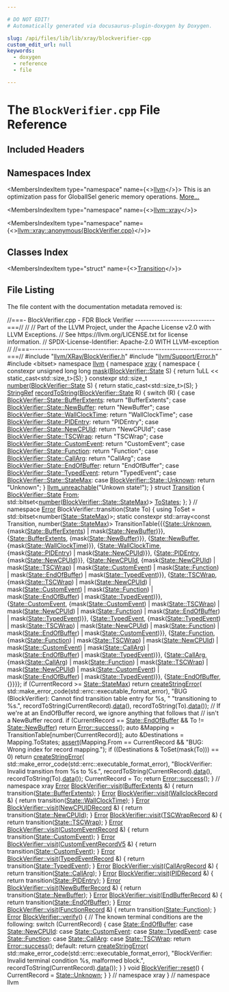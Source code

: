 ```yaml
---

# DO NOT EDIT!
# Automatically generated via docusaurus-plugin-doxygen by Doxygen.

slug: /api/files/lib/lib/xray/blockverifier-cpp
custom_edit_url: null
keywords:
  - doxygen
  - reference
  - file

---
```





# The `BlockVerifier.cpp` File Reference

<DoxygenPage pluginConfig={pluginConfig}>



## Included Headers

<IncludesList>
<IncludesListItem
  filePath="llvm/XRay/BlockVerifier.h"
  permalink="/docs/api/files/include/include/llvm/include/llvm/xray/blockverifier-h"
  isLocal="true" />
<IncludesListItem
  filePath="llvm/Support/Error.h"
  permalink="/docs/api/files/include/include/llvm/include/llvm/support/error-h"
  isLocal="true" />
<IncludesListItem
  filePath="bitset"
  permalink=""
  isLocal="false" />
</IncludesList>

## Namespaces Index

<MembersIndex>

<MembersIndexItem
  type="namespace"
  name={<><a href="/docs/api/namespaces/llvm">llvm</a></>}>
This is an optimization pass for GlobalISel generic memory operations. <a href="/docs/api/namespaces/llvm/#details">More...</a>
</MembersIndexItem>

<MembersIndexItem
  type="namespace"
  name={<><a href="/docs/api/namespaces/llvm/xray">llvm::xray</a></>}>
</MembersIndexItem>

<MembersIndexItem
  type="namespace"
  name={<><a href="/docs/api/namespaces/llvm/xray/anonymous-blockverifier-cpp-">llvm::xray::anonymous&#123;BlockVerifier.cpp&#125;</a></>}>
</MembersIndexItem>

</MembersIndex>

## Classes Index

<MembersIndex>

<MembersIndexItem
  type="struct"
  name={<><a href="/docs/api/structs/llvm/xray/anonymous-namespace-blockverifier-cpp-/transition">Transition</a></>}>
</MembersIndexItem>

</MembersIndex>


## File Listing

The file content with the documentation metadata removed is:

<ProgramListing>

<Link id="l00001" /><CodeLine lineNumber="1"><span class="doxyHighlightComment">//===- BlockVerifier.cpp - FDR Block Verifier -----------------------------===//</span></CodeLine>
<Link id="l00002" /><CodeLine lineNumber="2"><span class="doxyHighlightComment">//</span></CodeLine>
<Link id="l00003" /><CodeLine lineNumber="3"><span class="doxyHighlightComment">// Part of the LLVM Project, under the Apache License v2.0 with LLVM Exceptions.</span></CodeLine>
<Link id="l00004" /><CodeLine lineNumber="4"><span class="doxyHighlightComment">// See https://llvm.org/LICENSE.txt for license information.</span></CodeLine>
<Link id="l00005" /><CodeLine lineNumber="5"><span class="doxyHighlightComment">// SPDX-License-Identifier: Apache-2.0 WITH LLVM-exception</span></CodeLine>
<Link id="l00006" /><CodeLine lineNumber="6"><span class="doxyHighlightComment">//</span></CodeLine>
<Link id="l00007" /><CodeLine lineNumber="7"><span class="doxyHighlightComment">//===----------------------------------------------------------------------===//</span></CodeLine>
<Link id="l00008" /><CodeLine lineNumber="8"><span class="doxyHighlightPreprocessor">#include &quot;<a href="/docs/api/files/include/include/llvm/include/llvm/xray/blockverifier-h">llvm/XRay/BlockVerifier.h</a>&quot;</span></CodeLine>
<Link id="l00009" /><CodeLine lineNumber="9"><span class="doxyHighlightPreprocessor">#include &quot;<a href="/docs/api/files/include/include/llvm/include/llvm/support/error-h">llvm/Support/Error.h</a>&quot;</span></CodeLine>
<Link id="l00010" /><CodeLine lineNumber="10"></CodeLine>
<Link id="l00011" /><CodeLine lineNumber="11"><span class="doxyHighlightPreprocessor">#include &lt;bitset&gt;</span></CodeLine>
<Link id="l00012" /><CodeLine lineNumber="12"></CodeLine>
<Link id="l00013" /><CodeLine lineNumber="13"><span class="doxyHighlightKeyword">namespace </span><span class="doxyHighlight"><a href="/docs/api/namespaces/llvm">llvm</a> &#123;</span></CodeLine>
<Link id="l00014" /><CodeLine lineNumber="14"><span class="doxyHighlightKeyword">namespace </span><span class="doxyHighlight"><a href="/docs/api/namespaces/llvm/xray">xray</a> &#123;</span></CodeLine>
<Link id="l00015" /><CodeLine lineNumber="15" lineLink="/docs/api/namespaces/llvm/xray/anonymous-blockverifier-cpp-"><span class="doxyHighlightKeyword">namespace </span><span class="doxyHighlight">&#123;</span></CodeLine>
<Link id="l00016" /><CodeLine lineNumber="16"></CodeLine>
<Link id="l00017" /><CodeLine lineNumber="17" lineLink="/docs/api/namespaces/llvm/xray/anonymous-blockverifier-cpp-/#a4f553792295c397cd8537913983ea459"><span class="doxyHighlightKeyword">constexpr</span><span class="doxyHighlight"> </span><span class="doxyHighlightKeywordType">unsigned</span><span class="doxyHighlight"> </span><span class="doxyHighlightKeywordType">long</span><span class="doxyHighlight"> </span><span class="doxyHighlightKeywordType">long</span><span class="doxyHighlight"> <a href="/docs/api/namespaces/llvm/xray/anonymous-blockverifier-cpp-/#a4f553792295c397cd8537913983ea459">mask</a>(<a href="/docs/api/classes/llvm/xray/blockverifier/#a59694dabdf15b05a6ed96e3d6395921a">BlockVerifier::State</a> S) &#123;</span></CodeLine>
<Link id="l00018" /><CodeLine lineNumber="18"><span class="doxyHighlight">  </span><span class="doxyHighlightKeywordFlow">return</span><span class="doxyHighlight"> 1uLL &lt;&lt; </span><span class="doxyHighlightKeyword">static&#95;cast&lt;</span><span class="doxyHighlight">std::size&#95;t</span><span class="doxyHighlightKeyword">&gt;</span><span class="doxyHighlight">(S);</span></CodeLine>
<Link id="l00019" /><CodeLine lineNumber="19"><span class="doxyHighlight">&#125;</span></CodeLine>
<Link id="l00020" /><CodeLine lineNumber="20"></CodeLine>
<Link id="l00021" /><CodeLine lineNumber="21" lineLink="/docs/api/namespaces/llvm/xray/anonymous-blockverifier-cpp-/#a08f237df2d000ae6ee9be82263c9292d"><span class="doxyHighlightKeyword">constexpr</span><span class="doxyHighlight"> std::size&#95;t <a href="/docs/api/namespaces/llvm/xray/anonymous-blockverifier-cpp-/#a08f237df2d000ae6ee9be82263c9292d">number</a>(<a href="/docs/api/classes/llvm/xray/blockverifier/#a59694dabdf15b05a6ed96e3d6395921a">BlockVerifier::State</a> S) &#123;</span></CodeLine>
<Link id="l00022" /><CodeLine lineNumber="22"><span class="doxyHighlight">  </span><span class="doxyHighlightKeywordFlow">return</span><span class="doxyHighlight"> </span><span class="doxyHighlightKeyword">static&#95;cast&lt;</span><span class="doxyHighlight">std::size&#95;t</span><span class="doxyHighlightKeyword">&gt;</span><span class="doxyHighlight">(S);</span></CodeLine>
<Link id="l00023" /><CodeLine lineNumber="23"><span class="doxyHighlight">&#125;</span></CodeLine>
<Link id="l00024" /><CodeLine lineNumber="24"></CodeLine>
<Link id="l00025" /><CodeLine lineNumber="25" lineLink="/docs/api/namespaces/llvm/xray/anonymous-blockverifier-cpp-/#a0d2a440e7c11b9833fa3a8c6f1c9149c"><span class="doxyHighlight"><a href="/docs/api/classes/llvm/stringref">StringRef</a> <a href="/docs/api/namespaces/llvm/xray/anonymous-blockverifier-cpp-/#a0d2a440e7c11b9833fa3a8c6f1c9149c">recordToString</a>(<a href="/docs/api/classes/llvm/xray/blockverifier/#a59694dabdf15b05a6ed96e3d6395921a">BlockVerifier::State</a> R) &#123;</span></CodeLine>
<Link id="l00026" /><CodeLine lineNumber="26"><span class="doxyHighlight">  </span><span class="doxyHighlightKeywordFlow">switch</span><span class="doxyHighlight"> (R) &#123;</span></CodeLine>
<Link id="l00027" /><CodeLine lineNumber="27"><span class="doxyHighlight">  </span><span class="doxyHighlightKeywordFlow">case</span><span class="doxyHighlight"> <a href="/docs/api/classes/llvm/xray/blockverifier/#a59694dabdf15b05a6ed96e3d6395921aad40f124c04e0f7053a59091324c057bb">BlockVerifier::State::BufferExtents</a>:</span></CodeLine>
<Link id="l00028" /><CodeLine lineNumber="28"><span class="doxyHighlight">    </span><span class="doxyHighlightKeywordFlow">return</span><span class="doxyHighlight"> </span><span class="doxyHighlightStringLiteral">&quot;BufferExtents&quot;</span><span class="doxyHighlight">;</span></CodeLine>
<Link id="l00029" /><CodeLine lineNumber="29"><span class="doxyHighlight">  </span><span class="doxyHighlightKeywordFlow">case</span><span class="doxyHighlight"> <a href="/docs/api/classes/llvm/xray/blockverifier/#a59694dabdf15b05a6ed96e3d6395921aa9640a8ab0717de99a9cba910898a29e1">BlockVerifier::State::NewBuffer</a>:</span></CodeLine>
<Link id="l00030" /><CodeLine lineNumber="30"><span class="doxyHighlight">    </span><span class="doxyHighlightKeywordFlow">return</span><span class="doxyHighlight"> </span><span class="doxyHighlightStringLiteral">&quot;NewBuffer&quot;</span><span class="doxyHighlight">;</span></CodeLine>
<Link id="l00031" /><CodeLine lineNumber="31"><span class="doxyHighlight">  </span><span class="doxyHighlightKeywordFlow">case</span><span class="doxyHighlight"> <a href="/docs/api/classes/llvm/xray/blockverifier/#a59694dabdf15b05a6ed96e3d6395921aa0e35c3a890a74eac23be4290fbb514b9">BlockVerifier::State::WallClockTime</a>:</span></CodeLine>
<Link id="l00032" /><CodeLine lineNumber="32"><span class="doxyHighlight">    </span><span class="doxyHighlightKeywordFlow">return</span><span class="doxyHighlight"> </span><span class="doxyHighlightStringLiteral">&quot;WallClockTime&quot;</span><span class="doxyHighlight">;</span></CodeLine>
<Link id="l00033" /><CodeLine lineNumber="33"><span class="doxyHighlight">  </span><span class="doxyHighlightKeywordFlow">case</span><span class="doxyHighlight"> <a href="/docs/api/classes/llvm/xray/blockverifier/#a59694dabdf15b05a6ed96e3d6395921aabf3fd8939cdbbe2ffa4241c50b79aa2a">BlockVerifier::State::PIDEntry</a>:</span></CodeLine>
<Link id="l00034" /><CodeLine lineNumber="34"><span class="doxyHighlight">    </span><span class="doxyHighlightKeywordFlow">return</span><span class="doxyHighlight"> </span><span class="doxyHighlightStringLiteral">&quot;PIDEntry&quot;</span><span class="doxyHighlight">;</span></CodeLine>
<Link id="l00035" /><CodeLine lineNumber="35"><span class="doxyHighlight">  </span><span class="doxyHighlightKeywordFlow">case</span><span class="doxyHighlight"> <a href="/docs/api/classes/llvm/xray/blockverifier/#a59694dabdf15b05a6ed96e3d6395921aa4d5e3885bd7d52c169962c2f3fe53802">BlockVerifier::State::NewCPUId</a>:</span></CodeLine>
<Link id="l00036" /><CodeLine lineNumber="36"><span class="doxyHighlight">    </span><span class="doxyHighlightKeywordFlow">return</span><span class="doxyHighlight"> </span><span class="doxyHighlightStringLiteral">&quot;NewCPUId&quot;</span><span class="doxyHighlight">;</span></CodeLine>
<Link id="l00037" /><CodeLine lineNumber="37"><span class="doxyHighlight">  </span><span class="doxyHighlightKeywordFlow">case</span><span class="doxyHighlight"> <a href="/docs/api/classes/llvm/xray/blockverifier/#a59694dabdf15b05a6ed96e3d6395921aa859cbd93cb41d14122da3077763072ce">BlockVerifier::State::TSCWrap</a>:</span></CodeLine>
<Link id="l00038" /><CodeLine lineNumber="38"><span class="doxyHighlight">    </span><span class="doxyHighlightKeywordFlow">return</span><span class="doxyHighlight"> </span><span class="doxyHighlightStringLiteral">&quot;TSCWrap&quot;</span><span class="doxyHighlight">;</span></CodeLine>
<Link id="l00039" /><CodeLine lineNumber="39"><span class="doxyHighlight">  </span><span class="doxyHighlightKeywordFlow">case</span><span class="doxyHighlight"> <a href="/docs/api/classes/llvm/xray/blockverifier/#a59694dabdf15b05a6ed96e3d6395921aac8b0247e97b3b6334312cddb4de4182e">BlockVerifier::State::CustomEvent</a>:</span></CodeLine>
<Link id="l00040" /><CodeLine lineNumber="40"><span class="doxyHighlight">    </span><span class="doxyHighlightKeywordFlow">return</span><span class="doxyHighlight"> </span><span class="doxyHighlightStringLiteral">&quot;CustomEvent&quot;</span><span class="doxyHighlight">;</span></CodeLine>
<Link id="l00041" /><CodeLine lineNumber="41"><span class="doxyHighlight">  </span><span class="doxyHighlightKeywordFlow">case</span><span class="doxyHighlight"> <a href="/docs/api/classes/llvm/xray/blockverifier/#a59694dabdf15b05a6ed96e3d6395921aa86408593c34af77fdd90df932f8b5261">BlockVerifier::State::Function</a>:</span></CodeLine>
<Link id="l00042" /><CodeLine lineNumber="42"><span class="doxyHighlight">    </span><span class="doxyHighlightKeywordFlow">return</span><span class="doxyHighlight"> </span><span class="doxyHighlightStringLiteral">&quot;Function&quot;</span><span class="doxyHighlight">;</span></CodeLine>
<Link id="l00043" /><CodeLine lineNumber="43"><span class="doxyHighlight">  </span><span class="doxyHighlightKeywordFlow">case</span><span class="doxyHighlight"> <a href="/docs/api/classes/llvm/xray/blockverifier/#a59694dabdf15b05a6ed96e3d6395921aa2255a845dfaa556c825c2e5696cd9e78">BlockVerifier::State::CallArg</a>:</span></CodeLine>
<Link id="l00044" /><CodeLine lineNumber="44"><span class="doxyHighlight">    </span><span class="doxyHighlightKeywordFlow">return</span><span class="doxyHighlight"> </span><span class="doxyHighlightStringLiteral">&quot;CallArg&quot;</span><span class="doxyHighlight">;</span></CodeLine>
<Link id="l00045" /><CodeLine lineNumber="45"><span class="doxyHighlight">  </span><span class="doxyHighlightKeywordFlow">case</span><span class="doxyHighlight"> <a href="/docs/api/classes/llvm/xray/blockverifier/#a59694dabdf15b05a6ed96e3d6395921aae5da385dbefcea25180d295762b0b38f">BlockVerifier::State::EndOfBuffer</a>:</span></CodeLine>
<Link id="l00046" /><CodeLine lineNumber="46"><span class="doxyHighlight">    </span><span class="doxyHighlightKeywordFlow">return</span><span class="doxyHighlight"> </span><span class="doxyHighlightStringLiteral">&quot;EndOfBuffer&quot;</span><span class="doxyHighlight">;</span></CodeLine>
<Link id="l00047" /><CodeLine lineNumber="47"><span class="doxyHighlight">  </span><span class="doxyHighlightKeywordFlow">case</span><span class="doxyHighlight"> <a href="/docs/api/classes/llvm/xray/blockverifier/#a59694dabdf15b05a6ed96e3d6395921aa583dedceb162e94531b777a3b8902743">BlockVerifier::State::TypedEvent</a>:</span></CodeLine>
<Link id="l00048" /><CodeLine lineNumber="48"><span class="doxyHighlight">    </span><span class="doxyHighlightKeywordFlow">return</span><span class="doxyHighlight"> </span><span class="doxyHighlightStringLiteral">&quot;TypedEvent&quot;</span><span class="doxyHighlight">;</span></CodeLine>
<Link id="l00049" /><CodeLine lineNumber="49"><span class="doxyHighlight">  </span><span class="doxyHighlightKeywordFlow">case</span><span class="doxyHighlight"> <a href="/docs/api/classes/llvm/xray/blockverifier/#a59694dabdf15b05a6ed96e3d6395921aa98dc330541bd24c811d0a8c4646e6cc6">BlockVerifier::State::StateMax</a>:</span></CodeLine>
<Link id="l00050" /><CodeLine lineNumber="50"><span class="doxyHighlight">  </span><span class="doxyHighlightKeywordFlow">case</span><span class="doxyHighlight"> <a href="/docs/api/classes/llvm/xray/blockverifier/#a59694dabdf15b05a6ed96e3d6395921aa88183b946cc5f0e8c96b2e66e1c74a7e">BlockVerifier::State::Unknown</a>:</span></CodeLine>
<Link id="l00051" /><CodeLine lineNumber="51"><span class="doxyHighlight">    </span><span class="doxyHighlightKeywordFlow">return</span><span class="doxyHighlight"> </span><span class="doxyHighlightStringLiteral">&quot;Unknown&quot;</span><span class="doxyHighlight">;</span></CodeLine>
<Link id="l00052" /><CodeLine lineNumber="52"><span class="doxyHighlight">  &#125;</span></CodeLine>
<Link id="l00053" /><CodeLine lineNumber="53"><span class="doxyHighlight">  <a href="/docs/api/files/include/include/llvm/include/llvm/support/errorhandling-h/#ace243f5c25697a1107cce46626b3dc94">llvm&#95;unreachable</a>(</span><span class="doxyHighlightStringLiteral">&quot;Unkown state!&quot;</span><span class="doxyHighlight">);</span></CodeLine>
<Link id="l00054" /><CodeLine lineNumber="54"><span class="doxyHighlight">&#125;</span></CodeLine>
<Link id="l00055" /><CodeLine lineNumber="55"></CodeLine>
<Link id="l00056" /><CodeLine lineNumber="56" lineLink="/docs/api/structs/llvm/xray/anonymous-namespace-blockverifier-cpp-/transition"><span class="doxyHighlightKeyword">struct </span><span class="doxyHighlight"><a href="/docs/api/structs/llvm/xray/anonymous-namespace-blockverifier-cpp-/transition">Transition</a> &#123;</span></CodeLine>
<Link id="l00057" /><CodeLine lineNumber="57" lineLink="/docs/api/structs/llvm/xray/anonymous-namespace-blockverifier-cpp-/transition/#ae2db70898790d0891b54d7985573bb7f"><span class="doxyHighlight">  <a href="/docs/api/classes/llvm/xray/blockverifier/#a59694dabdf15b05a6ed96e3d6395921a">BlockVerifier::State</a> <a href="/docs/api/structs/llvm/xray/anonymous-namespace-blockverifier-cpp-/transition/#ae2db70898790d0891b54d7985573bb7f">From</a>;</span></CodeLine>
<Link id="l00058" /><CodeLine lineNumber="58" lineLink="/docs/api/structs/llvm/xray/anonymous-namespace-blockverifier-cpp-/transition/#af1892ba84da4d41dedcbbe08677e09d1"><span class="doxyHighlight">  std::bitset&lt;<a href="/docs/api/namespaces/llvm/xray/anonymous-blockverifier-cpp-/#a08f237df2d000ae6ee9be82263c9292d">number</a>(<a href="/docs/api/classes/llvm/xray/blockverifier/#a59694dabdf15b05a6ed96e3d6395921aa98dc330541bd24c811d0a8c4646e6cc6">BlockVerifier::State::StateMax</a>)&gt; <a href="/docs/api/structs/llvm/xray/anonymous-namespace-blockverifier-cpp-/transition/#af1892ba84da4d41dedcbbe08677e09d1">ToStates</a>;</span></CodeLine>
<Link id="l00059" /><CodeLine lineNumber="59"><span class="doxyHighlight">&#125;;</span></CodeLine>
<Link id="l00060" /><CodeLine lineNumber="60"></CodeLine>
<Link id="l00061" /><CodeLine lineNumber="61"><span class="doxyHighlight">&#125; </span><span class="doxyHighlightComment">// namespace</span></CodeLine>
<Link id="l00062" /><CodeLine lineNumber="62"></CodeLine>
<Link id="l00063" /><CodeLine lineNumber="63"><span class="doxyHighlight"><a href="/docs/api/classes/llvm/error">Error</a> BlockVerifier::transition(State To) &#123;</span></CodeLine>
<Link id="l00064" /><CodeLine lineNumber="64"><span class="doxyHighlight">  </span><span class="doxyHighlightKeyword">using </span><span class="doxyHighlight">ToSet = std::bitset&lt;number(<a href="/docs/api/classes/llvm/xray/blockverifier/#a59694dabdf15b05a6ed96e3d6395921aa98dc330541bd24c811d0a8c4646e6cc6">State::StateMax</a>)&gt;;</span></CodeLine>
<Link id="l00065" /><CodeLine lineNumber="65"><span class="doxyHighlight">  </span><span class="doxyHighlightKeyword">static</span><span class="doxyHighlight"> </span><span class="doxyHighlightKeyword">constexpr</span><span class="doxyHighlight"> std::array&lt;</span><span class="doxyHighlightKeyword">const</span><span class="doxyHighlight"> Transition, number(<a href="/docs/api/classes/llvm/xray/blockverifier/#a59694dabdf15b05a6ed96e3d6395921aa98dc330541bd24c811d0a8c4646e6cc6">State::StateMax</a>)&gt;</span></CodeLine>
<Link id="l00066" /><CodeLine lineNumber="66"><span class="doxyHighlight">      TransitionTable&#123;&#123;&#123;<a href="/docs/api/classes/llvm/xray/blockverifier/#a59694dabdf15b05a6ed96e3d6395921aa88183b946cc5f0e8c96b2e66e1c74a7e">State::Unknown</a>,</span></CodeLine>
<Link id="l00067" /><CodeLine lineNumber="67"><span class="doxyHighlight">                        &#123;mask(<a href="/docs/api/classes/llvm/xray/blockverifier/#a59694dabdf15b05a6ed96e3d6395921aad40f124c04e0f7053a59091324c057bb">State::BufferExtents</a>) | mask(<a href="/docs/api/classes/llvm/xray/blockverifier/#a59694dabdf15b05a6ed96e3d6395921aa9640a8ab0717de99a9cba910898a29e1">State::NewBuffer</a>)&#125;&#125;,</span></CodeLine>
<Link id="l00068" /><CodeLine lineNumber="68"></CodeLine>
<Link id="l00069" /><CodeLine lineNumber="69"><span class="doxyHighlight">                       &#123;<a href="/docs/api/classes/llvm/xray/blockverifier/#a59694dabdf15b05a6ed96e3d6395921aad40f124c04e0f7053a59091324c057bb">State::BufferExtents</a>, &#123;mask(<a href="/docs/api/classes/llvm/xray/blockverifier/#a59694dabdf15b05a6ed96e3d6395921aa9640a8ab0717de99a9cba910898a29e1">State::NewBuffer</a>)&#125;&#125;,</span></CodeLine>
<Link id="l00070" /><CodeLine lineNumber="70"></CodeLine>
<Link id="l00071" /><CodeLine lineNumber="71"><span class="doxyHighlight">                       &#123;<a href="/docs/api/classes/llvm/xray/blockverifier/#a59694dabdf15b05a6ed96e3d6395921aa9640a8ab0717de99a9cba910898a29e1">State::NewBuffer</a>, &#123;mask(<a href="/docs/api/classes/llvm/xray/blockverifier/#a59694dabdf15b05a6ed96e3d6395921aa0e35c3a890a74eac23be4290fbb514b9">State::WallClockTime</a>)&#125;&#125;,</span></CodeLine>
<Link id="l00072" /><CodeLine lineNumber="72"></CodeLine>
<Link id="l00073" /><CodeLine lineNumber="73"><span class="doxyHighlight">                       &#123;<a href="/docs/api/classes/llvm/xray/blockverifier/#a59694dabdf15b05a6ed96e3d6395921aa0e35c3a890a74eac23be4290fbb514b9">State::WallClockTime</a>,</span></CodeLine>
<Link id="l00074" /><CodeLine lineNumber="74"><span class="doxyHighlight">                        &#123;mask(<a href="/docs/api/classes/llvm/xray/blockverifier/#a59694dabdf15b05a6ed96e3d6395921aabf3fd8939cdbbe2ffa4241c50b79aa2a">State::PIDEntry</a>) | mask(<a href="/docs/api/classes/llvm/xray/blockverifier/#a59694dabdf15b05a6ed96e3d6395921aa4d5e3885bd7d52c169962c2f3fe53802">State::NewCPUId</a>)&#125;&#125;,</span></CodeLine>
<Link id="l00075" /><CodeLine lineNumber="75"></CodeLine>
<Link id="l00076" /><CodeLine lineNumber="76"><span class="doxyHighlight">                       &#123;<a href="/docs/api/classes/llvm/xray/blockverifier/#a59694dabdf15b05a6ed96e3d6395921aabf3fd8939cdbbe2ffa4241c50b79aa2a">State::PIDEntry</a>, &#123;mask(<a href="/docs/api/classes/llvm/xray/blockverifier/#a59694dabdf15b05a6ed96e3d6395921aa4d5e3885bd7d52c169962c2f3fe53802">State::NewCPUId</a>)&#125;&#125;,</span></CodeLine>
<Link id="l00077" /><CodeLine lineNumber="77"></CodeLine>
<Link id="l00078" /><CodeLine lineNumber="78"><span class="doxyHighlight">                       &#123;<a href="/docs/api/classes/llvm/xray/blockverifier/#a59694dabdf15b05a6ed96e3d6395921aa4d5e3885bd7d52c169962c2f3fe53802">State::NewCPUId</a>,</span></CodeLine>
<Link id="l00079" /><CodeLine lineNumber="79"><span class="doxyHighlight">                        &#123;mask(<a href="/docs/api/classes/llvm/xray/blockverifier/#a59694dabdf15b05a6ed96e3d6395921aa4d5e3885bd7d52c169962c2f3fe53802">State::NewCPUId</a>) | mask(<a href="/docs/api/classes/llvm/xray/blockverifier/#a59694dabdf15b05a6ed96e3d6395921aa859cbd93cb41d14122da3077763072ce">State::TSCWrap</a>) |</span></CodeLine>
<Link id="l00080" /><CodeLine lineNumber="80"><span class="doxyHighlight">                         mask(<a href="/docs/api/classes/llvm/xray/blockverifier/#a59694dabdf15b05a6ed96e3d6395921aac8b0247e97b3b6334312cddb4de4182e">State::CustomEvent</a>) | mask(<a href="/docs/api/classes/llvm/xray/blockverifier/#a59694dabdf15b05a6ed96e3d6395921aa86408593c34af77fdd90df932f8b5261">State::Function</a>) |</span></CodeLine>
<Link id="l00081" /><CodeLine lineNumber="81"><span class="doxyHighlight">                         mask(<a href="/docs/api/classes/llvm/xray/blockverifier/#a59694dabdf15b05a6ed96e3d6395921aae5da385dbefcea25180d295762b0b38f">State::EndOfBuffer</a>) | mask(<a href="/docs/api/classes/llvm/xray/blockverifier/#a59694dabdf15b05a6ed96e3d6395921aa583dedceb162e94531b777a3b8902743">State::TypedEvent</a>)&#125;&#125;,</span></CodeLine>
<Link id="l00082" /><CodeLine lineNumber="82"></CodeLine>
<Link id="l00083" /><CodeLine lineNumber="83"><span class="doxyHighlight">                       &#123;<a href="/docs/api/classes/llvm/xray/blockverifier/#a59694dabdf15b05a6ed96e3d6395921aa859cbd93cb41d14122da3077763072ce">State::TSCWrap</a>,</span></CodeLine>
<Link id="l00084" /><CodeLine lineNumber="84"><span class="doxyHighlight">                        &#123;mask(<a href="/docs/api/classes/llvm/xray/blockverifier/#a59694dabdf15b05a6ed96e3d6395921aa859cbd93cb41d14122da3077763072ce">State::TSCWrap</a>) | mask(<a href="/docs/api/classes/llvm/xray/blockverifier/#a59694dabdf15b05a6ed96e3d6395921aa4d5e3885bd7d52c169962c2f3fe53802">State::NewCPUId</a>) |</span></CodeLine>
<Link id="l00085" /><CodeLine lineNumber="85"><span class="doxyHighlight">                         mask(<a href="/docs/api/classes/llvm/xray/blockverifier/#a59694dabdf15b05a6ed96e3d6395921aac8b0247e97b3b6334312cddb4de4182e">State::CustomEvent</a>) | mask(<a href="/docs/api/classes/llvm/xray/blockverifier/#a59694dabdf15b05a6ed96e3d6395921aa86408593c34af77fdd90df932f8b5261">State::Function</a>) |</span></CodeLine>
<Link id="l00086" /><CodeLine lineNumber="86"><span class="doxyHighlight">                         mask(<a href="/docs/api/classes/llvm/xray/blockverifier/#a59694dabdf15b05a6ed96e3d6395921aae5da385dbefcea25180d295762b0b38f">State::EndOfBuffer</a>) | mask(<a href="/docs/api/classes/llvm/xray/blockverifier/#a59694dabdf15b05a6ed96e3d6395921aa583dedceb162e94531b777a3b8902743">State::TypedEvent</a>)&#125;&#125;,</span></CodeLine>
<Link id="l00087" /><CodeLine lineNumber="87"></CodeLine>
<Link id="l00088" /><CodeLine lineNumber="88"><span class="doxyHighlight">                       &#123;<a href="/docs/api/classes/llvm/xray/blockverifier/#a59694dabdf15b05a6ed96e3d6395921aac8b0247e97b3b6334312cddb4de4182e">State::CustomEvent</a>,</span></CodeLine>
<Link id="l00089" /><CodeLine lineNumber="89"><span class="doxyHighlight">                        &#123;mask(<a href="/docs/api/classes/llvm/xray/blockverifier/#a59694dabdf15b05a6ed96e3d6395921aac8b0247e97b3b6334312cddb4de4182e">State::CustomEvent</a>) | mask(<a href="/docs/api/classes/llvm/xray/blockverifier/#a59694dabdf15b05a6ed96e3d6395921aa859cbd93cb41d14122da3077763072ce">State::TSCWrap</a>) |</span></CodeLine>
<Link id="l00090" /><CodeLine lineNumber="90"><span class="doxyHighlight">                         mask(<a href="/docs/api/classes/llvm/xray/blockverifier/#a59694dabdf15b05a6ed96e3d6395921aa4d5e3885bd7d52c169962c2f3fe53802">State::NewCPUId</a>) | mask(<a href="/docs/api/classes/llvm/xray/blockverifier/#a59694dabdf15b05a6ed96e3d6395921aa86408593c34af77fdd90df932f8b5261">State::Function</a>) |</span></CodeLine>
<Link id="l00091" /><CodeLine lineNumber="91"><span class="doxyHighlight">                         mask(<a href="/docs/api/classes/llvm/xray/blockverifier/#a59694dabdf15b05a6ed96e3d6395921aae5da385dbefcea25180d295762b0b38f">State::EndOfBuffer</a>) | mask(<a href="/docs/api/classes/llvm/xray/blockverifier/#a59694dabdf15b05a6ed96e3d6395921aa583dedceb162e94531b777a3b8902743">State::TypedEvent</a>)&#125;&#125;,</span></CodeLine>
<Link id="l00092" /><CodeLine lineNumber="92"></CodeLine>
<Link id="l00093" /><CodeLine lineNumber="93"><span class="doxyHighlight">                       &#123;<a href="/docs/api/classes/llvm/xray/blockverifier/#a59694dabdf15b05a6ed96e3d6395921aa583dedceb162e94531b777a3b8902743">State::TypedEvent</a>,</span></CodeLine>
<Link id="l00094" /><CodeLine lineNumber="94"><span class="doxyHighlight">                        &#123;mask(<a href="/docs/api/classes/llvm/xray/blockverifier/#a59694dabdf15b05a6ed96e3d6395921aa583dedceb162e94531b777a3b8902743">State::TypedEvent</a>) | mask(<a href="/docs/api/classes/llvm/xray/blockverifier/#a59694dabdf15b05a6ed96e3d6395921aa859cbd93cb41d14122da3077763072ce">State::TSCWrap</a>) |</span></CodeLine>
<Link id="l00095" /><CodeLine lineNumber="95"><span class="doxyHighlight">                         mask(<a href="/docs/api/classes/llvm/xray/blockverifier/#a59694dabdf15b05a6ed96e3d6395921aa4d5e3885bd7d52c169962c2f3fe53802">State::NewCPUId</a>) | mask(<a href="/docs/api/classes/llvm/xray/blockverifier/#a59694dabdf15b05a6ed96e3d6395921aa86408593c34af77fdd90df932f8b5261">State::Function</a>) |</span></CodeLine>
<Link id="l00096" /><CodeLine lineNumber="96"><span class="doxyHighlight">                         mask(<a href="/docs/api/classes/llvm/xray/blockverifier/#a59694dabdf15b05a6ed96e3d6395921aae5da385dbefcea25180d295762b0b38f">State::EndOfBuffer</a>) | mask(<a href="/docs/api/classes/llvm/xray/blockverifier/#a59694dabdf15b05a6ed96e3d6395921aac8b0247e97b3b6334312cddb4de4182e">State::CustomEvent</a>)&#125;&#125;,</span></CodeLine>
<Link id="l00097" /><CodeLine lineNumber="97"></CodeLine>
<Link id="l00098" /><CodeLine lineNumber="98"><span class="doxyHighlight">                       &#123;<a href="/docs/api/classes/llvm/xray/blockverifier/#a59694dabdf15b05a6ed96e3d6395921aa86408593c34af77fdd90df932f8b5261">State::Function</a>,</span></CodeLine>
<Link id="l00099" /><CodeLine lineNumber="99"><span class="doxyHighlight">                        &#123;mask(<a href="/docs/api/classes/llvm/xray/blockverifier/#a59694dabdf15b05a6ed96e3d6395921aa86408593c34af77fdd90df932f8b5261">State::Function</a>) | mask(<a href="/docs/api/classes/llvm/xray/blockverifier/#a59694dabdf15b05a6ed96e3d6395921aa859cbd93cb41d14122da3077763072ce">State::TSCWrap</a>) |</span></CodeLine>
<Link id="l00100" /><CodeLine lineNumber="100"><span class="doxyHighlight">                         mask(<a href="/docs/api/classes/llvm/xray/blockverifier/#a59694dabdf15b05a6ed96e3d6395921aa4d5e3885bd7d52c169962c2f3fe53802">State::NewCPUId</a>) | mask(<a href="/docs/api/classes/llvm/xray/blockverifier/#a59694dabdf15b05a6ed96e3d6395921aac8b0247e97b3b6334312cddb4de4182e">State::CustomEvent</a>) |</span></CodeLine>
<Link id="l00101" /><CodeLine lineNumber="101"><span class="doxyHighlight">                         mask(<a href="/docs/api/classes/llvm/xray/blockverifier/#a59694dabdf15b05a6ed96e3d6395921aa2255a845dfaa556c825c2e5696cd9e78">State::CallArg</a>) | mask(<a href="/docs/api/classes/llvm/xray/blockverifier/#a59694dabdf15b05a6ed96e3d6395921aae5da385dbefcea25180d295762b0b38f">State::EndOfBuffer</a>) |</span></CodeLine>
<Link id="l00102" /><CodeLine lineNumber="102"><span class="doxyHighlight">                         mask(<a href="/docs/api/classes/llvm/xray/blockverifier/#a59694dabdf15b05a6ed96e3d6395921aa583dedceb162e94531b777a3b8902743">State::TypedEvent</a>)&#125;&#125;,</span></CodeLine>
<Link id="l00103" /><CodeLine lineNumber="103"></CodeLine>
<Link id="l00104" /><CodeLine lineNumber="104"><span class="doxyHighlight">                       &#123;<a href="/docs/api/classes/llvm/xray/blockverifier/#a59694dabdf15b05a6ed96e3d6395921aa2255a845dfaa556c825c2e5696cd9e78">State::CallArg</a>,</span></CodeLine>
<Link id="l00105" /><CodeLine lineNumber="105"><span class="doxyHighlight">                        &#123;mask(<a href="/docs/api/classes/llvm/xray/blockverifier/#a59694dabdf15b05a6ed96e3d6395921aa2255a845dfaa556c825c2e5696cd9e78">State::CallArg</a>) | mask(<a href="/docs/api/classes/llvm/xray/blockverifier/#a59694dabdf15b05a6ed96e3d6395921aa86408593c34af77fdd90df932f8b5261">State::Function</a>) |</span></CodeLine>
<Link id="l00106" /><CodeLine lineNumber="106"><span class="doxyHighlight">                         mask(<a href="/docs/api/classes/llvm/xray/blockverifier/#a59694dabdf15b05a6ed96e3d6395921aa859cbd93cb41d14122da3077763072ce">State::TSCWrap</a>) | mask(<a href="/docs/api/classes/llvm/xray/blockverifier/#a59694dabdf15b05a6ed96e3d6395921aa4d5e3885bd7d52c169962c2f3fe53802">State::NewCPUId</a>) |</span></CodeLine>
<Link id="l00107" /><CodeLine lineNumber="107"><span class="doxyHighlight">                         mask(<a href="/docs/api/classes/llvm/xray/blockverifier/#a59694dabdf15b05a6ed96e3d6395921aac8b0247e97b3b6334312cddb4de4182e">State::CustomEvent</a>) | mask(<a href="/docs/api/classes/llvm/xray/blockverifier/#a59694dabdf15b05a6ed96e3d6395921aae5da385dbefcea25180d295762b0b38f">State::EndOfBuffer</a>) |</span></CodeLine>
<Link id="l00108" /><CodeLine lineNumber="108"><span class="doxyHighlight">                         mask(<a href="/docs/api/classes/llvm/xray/blockverifier/#a59694dabdf15b05a6ed96e3d6395921aa583dedceb162e94531b777a3b8902743">State::TypedEvent</a>)&#125;&#125;,</span></CodeLine>
<Link id="l00109" /><CodeLine lineNumber="109"></CodeLine>
<Link id="l00110" /><CodeLine lineNumber="110"><span class="doxyHighlight">                       &#123;<a href="/docs/api/classes/llvm/xray/blockverifier/#a59694dabdf15b05a6ed96e3d6395921aae5da385dbefcea25180d295762b0b38f">State::EndOfBuffer</a>, &#123;&#125;&#125;&#125;&#125;;</span></CodeLine>
<Link id="l00111" /><CodeLine lineNumber="111"></CodeLine>
<Link id="l00112" /><CodeLine lineNumber="112"><span class="doxyHighlight">  </span><span class="doxyHighlightKeywordFlow">if</span><span class="doxyHighlight"> (CurrentRecord &gt;= <a href="/docs/api/classes/llvm/xray/blockverifier/#a59694dabdf15b05a6ed96e3d6395921aa98dc330541bd24c811d0a8c4646e6cc6">State::StateMax</a>)</span></CodeLine>
<Link id="l00113" /><CodeLine lineNumber="113"><span class="doxyHighlight">    </span><span class="doxyHighlightKeywordFlow">return</span><span class="doxyHighlight"> <a href="/docs/api/namespaces/llvm/#a4d2fd926089a58d482fb67a362e11bad">createStringError</a>(</span></CodeLine>
<Link id="l00114" /><CodeLine lineNumber="114"><span class="doxyHighlight">        std::make&#95;error&#95;code(std::errc::executable&#95;format&#95;error),</span></CodeLine>
<Link id="l00115" /><CodeLine lineNumber="115"><span class="doxyHighlight">        </span><span class="doxyHighlightStringLiteral">&quot;BUG (BlockVerifier): Cannot find transition table entry for %s, &quot;</span></CodeLine>
<Link id="l00116" /><CodeLine lineNumber="116"><span class="doxyHighlight">        </span><span class="doxyHighlightStringLiteral">&quot;transitioning to %s.&quot;</span><span class="doxyHighlight">,</span></CodeLine>
<Link id="l00117" /><CodeLine lineNumber="117"><span class="doxyHighlight">        recordToString(CurrentRecord).<a href="/docs/api/files/lib/lib/codegen/staticdatasplitter-cpp/#ad2fefd8832b4b1ea3dbb1f621063bbff">data</a>(), recordToString(To).<a href="/docs/api/files/lib/lib/codegen/staticdatasplitter-cpp/#ad2fefd8832b4b1ea3dbb1f621063bbff">data</a>());</span></CodeLine>
<Link id="l00118" /><CodeLine lineNumber="118"></CodeLine>
<Link id="l00119" /><CodeLine lineNumber="119"><span class="doxyHighlight">  </span><span class="doxyHighlightComment">// If we&#39;re at an EndOfBuffer record, we ignore anything that follows that</span></CodeLine>
<Link id="l00120" /><CodeLine lineNumber="120"><span class="doxyHighlight">  </span><span class="doxyHighlightComment">// isn&#39;t a NewBuffer record.</span></CodeLine>
<Link id="l00121" /><CodeLine lineNumber="121"><span class="doxyHighlight">  </span><span class="doxyHighlightKeywordFlow">if</span><span class="doxyHighlight"> (CurrentRecord == <a href="/docs/api/classes/llvm/xray/blockverifier/#a59694dabdf15b05a6ed96e3d6395921aae5da385dbefcea25180d295762b0b38f">State::EndOfBuffer</a> &amp;&amp; To != <a href="/docs/api/classes/llvm/xray/blockverifier/#a59694dabdf15b05a6ed96e3d6395921aa9640a8ab0717de99a9cba910898a29e1">State::NewBuffer</a>)</span></CodeLine>
<Link id="l00122" /><CodeLine lineNumber="122"><span class="doxyHighlight">    </span><span class="doxyHighlightKeywordFlow">return</span><span class="doxyHighlight"> <a href="/docs/api/classes/llvm/error/#a4dfd0813c3d0e0a30439b5a3e9196b59">Error::success</a>();</span></CodeLine>
<Link id="l00123" /><CodeLine lineNumber="123"></CodeLine>
<Link id="l00124" /><CodeLine lineNumber="124"><span class="doxyHighlight">  </span><span class="doxyHighlightKeyword">auto</span><span class="doxyHighlight"> &amp;Mapping = TransitionTable&#91;number(CurrentRecord)&#93;;</span></CodeLine>
<Link id="l00125" /><CodeLine lineNumber="125"><span class="doxyHighlight">  </span><span class="doxyHighlightKeyword">auto</span><span class="doxyHighlight"> &amp;Destinations = Mapping.ToStates;</span></CodeLine>
<Link id="l00126" /><CodeLine lineNumber="126"><span class="doxyHighlight">  <a href="/docs/api/files/lib/lib/target/lib/target/amdgpu/silowercontrolflow-cpp/#a4868c5d81c5ccc98c47aeab6244346a0">assert</a>(Mapping.From == CurrentRecord &amp;&amp;</span></CodeLine>
<Link id="l00127" /><CodeLine lineNumber="127"><span class="doxyHighlight">         </span><span class="doxyHighlightStringLiteral">&quot;BUG: Wrong index for record mapping.&quot;</span><span class="doxyHighlight">);</span></CodeLine>
<Link id="l00128" /><CodeLine lineNumber="128"><span class="doxyHighlight">  </span><span class="doxyHighlightKeywordFlow">if</span><span class="doxyHighlight"> ((Destinations &amp; ToSet(mask(To))) == 0)</span></CodeLine>
<Link id="l00129" /><CodeLine lineNumber="129"><span class="doxyHighlight">    </span><span class="doxyHighlightKeywordFlow">return</span><span class="doxyHighlight"> <a href="/docs/api/namespaces/llvm/#a4d2fd926089a58d482fb67a362e11bad">createStringError</a>(</span></CodeLine>
<Link id="l00130" /><CodeLine lineNumber="130"><span class="doxyHighlight">        std::make&#95;error&#95;code(std::errc::executable&#95;format&#95;error),</span></CodeLine>
<Link id="l00131" /><CodeLine lineNumber="131"><span class="doxyHighlight">        </span><span class="doxyHighlightStringLiteral">&quot;BlockVerifier: Invalid transition from %s to %s.&quot;</span><span class="doxyHighlight">,</span></CodeLine>
<Link id="l00132" /><CodeLine lineNumber="132"><span class="doxyHighlight">        recordToString(CurrentRecord).<a href="/docs/api/files/lib/lib/codegen/staticdatasplitter-cpp/#ad2fefd8832b4b1ea3dbb1f621063bbff">data</a>(), recordToString(To).<a href="/docs/api/files/lib/lib/codegen/staticdatasplitter-cpp/#ad2fefd8832b4b1ea3dbb1f621063bbff">data</a>());</span></CodeLine>
<Link id="l00133" /><CodeLine lineNumber="133"></CodeLine>
<Link id="l00134" /><CodeLine lineNumber="134"><span class="doxyHighlight">  CurrentRecord = To;</span></CodeLine>
<Link id="l00135" /><CodeLine lineNumber="135"><span class="doxyHighlight">  </span><span class="doxyHighlightKeywordFlow">return</span><span class="doxyHighlight"> <a href="/docs/api/classes/llvm/error/#a4dfd0813c3d0e0a30439b5a3e9196b59">Error::success</a>();</span></CodeLine>
<Link id="l00136" /><CodeLine lineNumber="136"><span class="doxyHighlight">&#125; </span><span class="doxyHighlightComment">// namespace xray</span></CodeLine>
<Link id="l00137" /><CodeLine lineNumber="137"></CodeLine>
<Link id="l00138" /><CodeLine lineNumber="138" lineLink="/docs/api/classes/llvm/xray/blockverifier/#a0363cbb2ea3574b210ed0511901ba550"><span class="doxyHighlight"><a href="/docs/api/classes/llvm/error">Error</a> <a href="/docs/api/classes/llvm/xray/blockverifier/#a0363cbb2ea3574b210ed0511901ba550">BlockVerifier::visit</a>(<a href="/docs/api/classes/llvm/xray/blockverifier/#a59694dabdf15b05a6ed96e3d6395921aad40f124c04e0f7053a59091324c057bb">BufferExtents</a> &amp;) &#123;</span></CodeLine>
<Link id="l00139" /><CodeLine lineNumber="139"><span class="doxyHighlight">  </span><span class="doxyHighlightKeywordFlow">return</span><span class="doxyHighlight"> transition(<a href="/docs/api/classes/llvm/xray/blockverifier/#a59694dabdf15b05a6ed96e3d6395921aad40f124c04e0f7053a59091324c057bb">State::BufferExtents</a>);</span></CodeLine>
<Link id="l00140" /><CodeLine lineNumber="140"><span class="doxyHighlight">&#125;</span></CodeLine>
<Link id="l00141" /><CodeLine lineNumber="141"></CodeLine>
<Link id="l00142" /><CodeLine lineNumber="142" lineLink="/docs/api/classes/llvm/xray/blockverifier/#ac5150f8980b37faa50e10714637643a7"><span class="doxyHighlight"><a href="/docs/api/classes/llvm/error">Error</a> <a href="/docs/api/classes/llvm/xray/blockverifier/#a0363cbb2ea3574b210ed0511901ba550">BlockVerifier::visit</a>(<a href="/docs/api/classes/llvm/xray/wallclockrecord">WallclockRecord</a> &amp;) &#123;</span></CodeLine>
<Link id="l00143" /><CodeLine lineNumber="143"><span class="doxyHighlight">  </span><span class="doxyHighlightKeywordFlow">return</span><span class="doxyHighlight"> transition(<a href="/docs/api/classes/llvm/xray/blockverifier/#a59694dabdf15b05a6ed96e3d6395921aa0e35c3a890a74eac23be4290fbb514b9">State::WallClockTime</a>);</span></CodeLine>
<Link id="l00144" /><CodeLine lineNumber="144"><span class="doxyHighlight">&#125;</span></CodeLine>
<Link id="l00145" /><CodeLine lineNumber="145"></CodeLine>
<Link id="l00146" /><CodeLine lineNumber="146" lineLink="/docs/api/classes/llvm/xray/blockverifier/#ac927d14a65a4257ee852b29412c6326d"><span class="doxyHighlight"><a href="/docs/api/classes/llvm/error">Error</a> <a href="/docs/api/classes/llvm/xray/blockverifier/#a0363cbb2ea3574b210ed0511901ba550">BlockVerifier::visit</a>(<a href="/docs/api/classes/llvm/xray/newcpuidrecord">NewCPUIDRecord</a> &amp;) &#123;</span></CodeLine>
<Link id="l00147" /><CodeLine lineNumber="147"><span class="doxyHighlight">  </span><span class="doxyHighlightKeywordFlow">return</span><span class="doxyHighlight"> transition(<a href="/docs/api/classes/llvm/xray/blockverifier/#a59694dabdf15b05a6ed96e3d6395921aa4d5e3885bd7d52c169962c2f3fe53802">State::NewCPUId</a>);</span></CodeLine>
<Link id="l00148" /><CodeLine lineNumber="148"><span class="doxyHighlight">&#125;</span></CodeLine>
<Link id="l00149" /><CodeLine lineNumber="149"></CodeLine>
<Link id="l00150" /><CodeLine lineNumber="150" lineLink="/docs/api/classes/llvm/xray/blockverifier/#a2e93c0c6eca3d7b8d9ec4a3cfa7cc7b8"><span class="doxyHighlight"><a href="/docs/api/classes/llvm/error">Error</a> <a href="/docs/api/classes/llvm/xray/blockverifier/#a0363cbb2ea3574b210ed0511901ba550">BlockVerifier::visit</a>(<a href="/docs/api/classes/llvm/xray/tscwraprecord">TSCWrapRecord</a> &amp;) &#123;</span></CodeLine>
<Link id="l00151" /><CodeLine lineNumber="151"><span class="doxyHighlight">  </span><span class="doxyHighlightKeywordFlow">return</span><span class="doxyHighlight"> transition(<a href="/docs/api/classes/llvm/xray/blockverifier/#a59694dabdf15b05a6ed96e3d6395921aa859cbd93cb41d14122da3077763072ce">State::TSCWrap</a>);</span></CodeLine>
<Link id="l00152" /><CodeLine lineNumber="152"><span class="doxyHighlight">&#125;</span></CodeLine>
<Link id="l00153" /><CodeLine lineNumber="153"></CodeLine>
<Link id="l00154" /><CodeLine lineNumber="154" lineLink="/docs/api/classes/llvm/xray/blockverifier/#acc53f6d9482f5fe2fa57c938071ee172"><span class="doxyHighlight"><a href="/docs/api/classes/llvm/error">Error</a> <a href="/docs/api/classes/llvm/xray/blockverifier/#a0363cbb2ea3574b210ed0511901ba550">BlockVerifier::visit</a>(<a href="/docs/api/classes/llvm/xray/customeventrecord">CustomEventRecord</a> &amp;) &#123;</span></CodeLine>
<Link id="l00155" /><CodeLine lineNumber="155"><span class="doxyHighlight">  </span><span class="doxyHighlightKeywordFlow">return</span><span class="doxyHighlight"> transition(<a href="/docs/api/classes/llvm/xray/blockverifier/#a59694dabdf15b05a6ed96e3d6395921aac8b0247e97b3b6334312cddb4de4182e">State::CustomEvent</a>);</span></CodeLine>
<Link id="l00156" /><CodeLine lineNumber="156"><span class="doxyHighlight">&#125;</span></CodeLine>
<Link id="l00157" /><CodeLine lineNumber="157"></CodeLine>
<Link id="l00158" /><CodeLine lineNumber="158" lineLink="/docs/api/classes/llvm/xray/blockverifier/#a0466a89ecf2d430b651264e562f22057"><span class="doxyHighlight"><a href="/docs/api/classes/llvm/error">Error</a> <a href="/docs/api/classes/llvm/xray/blockverifier/#a0363cbb2ea3574b210ed0511901ba550">BlockVerifier::visit</a>(<a href="/docs/api/classes/llvm/xray/customeventrecordv5">CustomEventRecordV5</a> &amp;) &#123;</span></CodeLine>
<Link id="l00159" /><CodeLine lineNumber="159"><span class="doxyHighlight">  </span><span class="doxyHighlightKeywordFlow">return</span><span class="doxyHighlight"> transition(<a href="/docs/api/classes/llvm/xray/blockverifier/#a59694dabdf15b05a6ed96e3d6395921aac8b0247e97b3b6334312cddb4de4182e">State::CustomEvent</a>);</span></CodeLine>
<Link id="l00160" /><CodeLine lineNumber="160"><span class="doxyHighlight">&#125;</span></CodeLine>
<Link id="l00161" /><CodeLine lineNumber="161"></CodeLine>
<Link id="l00162" /><CodeLine lineNumber="162" lineLink="/docs/api/classes/llvm/xray/blockverifier/#aa1d0957ab5ee78c3b17b8ede0ccca66c"><span class="doxyHighlight"><a href="/docs/api/classes/llvm/error">Error</a> <a href="/docs/api/classes/llvm/xray/blockverifier/#a0363cbb2ea3574b210ed0511901ba550">BlockVerifier::visit</a>(<a href="/docs/api/classes/llvm/xray/typedeventrecord">TypedEventRecord</a> &amp;) &#123;</span></CodeLine>
<Link id="l00163" /><CodeLine lineNumber="163"><span class="doxyHighlight">  </span><span class="doxyHighlightKeywordFlow">return</span><span class="doxyHighlight"> transition(<a href="/docs/api/classes/llvm/xray/blockverifier/#a59694dabdf15b05a6ed96e3d6395921aa583dedceb162e94531b777a3b8902743">State::TypedEvent</a>);</span></CodeLine>
<Link id="l00164" /><CodeLine lineNumber="164"><span class="doxyHighlight">&#125;</span></CodeLine>
<Link id="l00165" /><CodeLine lineNumber="165"></CodeLine>
<Link id="l00166" /><CodeLine lineNumber="166" lineLink="/docs/api/classes/llvm/xray/blockverifier/#ab2c0014e8932ea8c1552f2adf10535e4"><span class="doxyHighlight"><a href="/docs/api/classes/llvm/error">Error</a> <a href="/docs/api/classes/llvm/xray/blockverifier/#a0363cbb2ea3574b210ed0511901ba550">BlockVerifier::visit</a>(<a href="/docs/api/classes/llvm/xray/callargrecord">CallArgRecord</a> &amp;) &#123;</span></CodeLine>
<Link id="l00167" /><CodeLine lineNumber="167"><span class="doxyHighlight">  </span><span class="doxyHighlightKeywordFlow">return</span><span class="doxyHighlight"> transition(<a href="/docs/api/classes/llvm/xray/blockverifier/#a59694dabdf15b05a6ed96e3d6395921aa2255a845dfaa556c825c2e5696cd9e78">State::CallArg</a>);</span></CodeLine>
<Link id="l00168" /><CodeLine lineNumber="168"><span class="doxyHighlight">&#125;</span></CodeLine>
<Link id="l00169" /><CodeLine lineNumber="169"></CodeLine>
<Link id="l00170" /><CodeLine lineNumber="170" lineLink="/docs/api/classes/llvm/xray/blockverifier/#a746d79144717a5289a72a8fd7377b34a"><span class="doxyHighlight"><a href="/docs/api/classes/llvm/error">Error</a> <a href="/docs/api/classes/llvm/xray/blockverifier/#a0363cbb2ea3574b210ed0511901ba550">BlockVerifier::visit</a>(<a href="/docs/api/classes/llvm/xray/pidrecord">PIDRecord</a> &amp;) &#123; </span><span class="doxyHighlightKeywordFlow">return</span><span class="doxyHighlight"> transition(<a href="/docs/api/classes/llvm/xray/blockverifier/#a59694dabdf15b05a6ed96e3d6395921aabf3fd8939cdbbe2ffa4241c50b79aa2a">State::PIDEntry</a>); &#125;</span></CodeLine>
<Link id="l00171" /><CodeLine lineNumber="171"></CodeLine>
<Link id="l00172" /><CodeLine lineNumber="172" lineLink="/docs/api/classes/llvm/xray/blockverifier/#aa65d33473539f0f4b04235581a7b0c7e"><span class="doxyHighlight"><a href="/docs/api/classes/llvm/error">Error</a> <a href="/docs/api/classes/llvm/xray/blockverifier/#a0363cbb2ea3574b210ed0511901ba550">BlockVerifier::visit</a>(<a href="/docs/api/classes/llvm/xray/newbufferrecord">NewBufferRecord</a> &amp;) &#123;</span></CodeLine>
<Link id="l00173" /><CodeLine lineNumber="173"><span class="doxyHighlight">  </span><span class="doxyHighlightKeywordFlow">return</span><span class="doxyHighlight"> transition(<a href="/docs/api/classes/llvm/xray/blockverifier/#a59694dabdf15b05a6ed96e3d6395921aa9640a8ab0717de99a9cba910898a29e1">State::NewBuffer</a>);</span></CodeLine>
<Link id="l00174" /><CodeLine lineNumber="174"><span class="doxyHighlight">&#125;</span></CodeLine>
<Link id="l00175" /><CodeLine lineNumber="175"></CodeLine>
<Link id="l00176" /><CodeLine lineNumber="176" lineLink="/docs/api/classes/llvm/xray/blockverifier/#a01202d1f61e22bd9ab1e6fd70938f07b"><span class="doxyHighlight"><a href="/docs/api/classes/llvm/error">Error</a> <a href="/docs/api/classes/llvm/xray/blockverifier/#a0363cbb2ea3574b210ed0511901ba550">BlockVerifier::visit</a>(<a href="/docs/api/classes/llvm/xray/endbufferrecord">EndBufferRecord</a> &amp;) &#123;</span></CodeLine>
<Link id="l00177" /><CodeLine lineNumber="177"><span class="doxyHighlight">  </span><span class="doxyHighlightKeywordFlow">return</span><span class="doxyHighlight"> transition(<a href="/docs/api/classes/llvm/xray/blockverifier/#a59694dabdf15b05a6ed96e3d6395921aae5da385dbefcea25180d295762b0b38f">State::EndOfBuffer</a>);</span></CodeLine>
<Link id="l00178" /><CodeLine lineNumber="178"><span class="doxyHighlight">&#125;</span></CodeLine>
<Link id="l00179" /><CodeLine lineNumber="179"></CodeLine>
<Link id="l00180" /><CodeLine lineNumber="180" lineLink="/docs/api/classes/llvm/xray/blockverifier/#afa2074d3d4345a4e170f94980299301c"><span class="doxyHighlight"><a href="/docs/api/classes/llvm/error">Error</a> <a href="/docs/api/classes/llvm/xray/blockverifier/#a0363cbb2ea3574b210ed0511901ba550">BlockVerifier::visit</a>(<a href="/docs/api/classes/llvm/xray/functionrecord">FunctionRecord</a> &amp;) &#123;</span></CodeLine>
<Link id="l00181" /><CodeLine lineNumber="181"><span class="doxyHighlight">  </span><span class="doxyHighlightKeywordFlow">return</span><span class="doxyHighlight"> transition(<a href="/docs/api/classes/llvm/xray/blockverifier/#a59694dabdf15b05a6ed96e3d6395921aa86408593c34af77fdd90df932f8b5261">State::Function</a>);</span></CodeLine>
<Link id="l00182" /><CodeLine lineNumber="182"><span class="doxyHighlight">&#125;</span></CodeLine>
<Link id="l00183" /><CodeLine lineNumber="183"></CodeLine>
<Link id="l00184" /><CodeLine lineNumber="184" lineLink="/docs/api/classes/llvm/xray/blockverifier/#a358157e2ac5a3e8e85ed759cec5e1798"><span class="doxyHighlight"><a href="/docs/api/classes/llvm/error">Error</a> <a href="/docs/api/classes/llvm/xray/blockverifier/#a358157e2ac5a3e8e85ed759cec5e1798">BlockVerifier::verify</a>() &#123;</span></CodeLine>
<Link id="l00185" /><CodeLine lineNumber="185"><span class="doxyHighlight">  </span><span class="doxyHighlightComment">// The known terminal conditions are the following:</span></CodeLine>
<Link id="l00186" /><CodeLine lineNumber="186"><span class="doxyHighlight">  </span><span class="doxyHighlightKeywordFlow">switch</span><span class="doxyHighlight"> (CurrentRecord) &#123;</span></CodeLine>
<Link id="l00187" /><CodeLine lineNumber="187"><span class="doxyHighlight">  </span><span class="doxyHighlightKeywordFlow">case</span><span class="doxyHighlight"> <a href="/docs/api/classes/llvm/xray/blockverifier/#a59694dabdf15b05a6ed96e3d6395921aae5da385dbefcea25180d295762b0b38f">State::EndOfBuffer</a>:</span></CodeLine>
<Link id="l00188" /><CodeLine lineNumber="188"><span class="doxyHighlight">  </span><span class="doxyHighlightKeywordFlow">case</span><span class="doxyHighlight"> <a href="/docs/api/classes/llvm/xray/blockverifier/#a59694dabdf15b05a6ed96e3d6395921aa4d5e3885bd7d52c169962c2f3fe53802">State::NewCPUId</a>:</span></CodeLine>
<Link id="l00189" /><CodeLine lineNumber="189"><span class="doxyHighlight">  </span><span class="doxyHighlightKeywordFlow">case</span><span class="doxyHighlight"> <a href="/docs/api/classes/llvm/xray/blockverifier/#a59694dabdf15b05a6ed96e3d6395921aac8b0247e97b3b6334312cddb4de4182e">State::CustomEvent</a>:</span></CodeLine>
<Link id="l00190" /><CodeLine lineNumber="190"><span class="doxyHighlight">  </span><span class="doxyHighlightKeywordFlow">case</span><span class="doxyHighlight"> <a href="/docs/api/classes/llvm/xray/blockverifier/#a59694dabdf15b05a6ed96e3d6395921aa583dedceb162e94531b777a3b8902743">State::TypedEvent</a>:</span></CodeLine>
<Link id="l00191" /><CodeLine lineNumber="191"><span class="doxyHighlight">  </span><span class="doxyHighlightKeywordFlow">case</span><span class="doxyHighlight"> <a href="/docs/api/classes/llvm/xray/blockverifier/#a59694dabdf15b05a6ed96e3d6395921aa86408593c34af77fdd90df932f8b5261">State::Function</a>:</span></CodeLine>
<Link id="l00192" /><CodeLine lineNumber="192"><span class="doxyHighlight">  </span><span class="doxyHighlightKeywordFlow">case</span><span class="doxyHighlight"> <a href="/docs/api/classes/llvm/xray/blockverifier/#a59694dabdf15b05a6ed96e3d6395921aa2255a845dfaa556c825c2e5696cd9e78">State::CallArg</a>:</span></CodeLine>
<Link id="l00193" /><CodeLine lineNumber="193"><span class="doxyHighlight">  </span><span class="doxyHighlightKeywordFlow">case</span><span class="doxyHighlight"> <a href="/docs/api/classes/llvm/xray/blockverifier/#a59694dabdf15b05a6ed96e3d6395921aa859cbd93cb41d14122da3077763072ce">State::TSCWrap</a>:</span></CodeLine>
<Link id="l00194" /><CodeLine lineNumber="194"><span class="doxyHighlight">    </span><span class="doxyHighlightKeywordFlow">return</span><span class="doxyHighlight"> <a href="/docs/api/classes/llvm/error/#a4dfd0813c3d0e0a30439b5a3e9196b59">Error::success</a>();</span></CodeLine>
<Link id="l00195" /><CodeLine lineNumber="195"><span class="doxyHighlight">  </span><span class="doxyHighlightKeywordFlow">default</span><span class="doxyHighlight">:</span></CodeLine>
<Link id="l00196" /><CodeLine lineNumber="196"><span class="doxyHighlight">    </span><span class="doxyHighlightKeywordFlow">return</span><span class="doxyHighlight"> <a href="/docs/api/namespaces/llvm/#a4d2fd926089a58d482fb67a362e11bad">createStringError</a>(</span></CodeLine>
<Link id="l00197" /><CodeLine lineNumber="197"><span class="doxyHighlight">        std::make&#95;error&#95;code(std::errc::executable&#95;format&#95;error),</span></CodeLine>
<Link id="l00198" /><CodeLine lineNumber="198"><span class="doxyHighlight">        </span><span class="doxyHighlightStringLiteral">&quot;BlockVerifier: Invalid terminal condition %s, malformed block.&quot;</span><span class="doxyHighlight">,</span></CodeLine>
<Link id="l00199" /><CodeLine lineNumber="199"><span class="doxyHighlight">        recordToString(CurrentRecord).<a href="/docs/api/files/lib/lib/codegen/staticdatasplitter-cpp/#ad2fefd8832b4b1ea3dbb1f621063bbff">data</a>());</span></CodeLine>
<Link id="l00200" /><CodeLine lineNumber="200"><span class="doxyHighlight">  &#125;</span></CodeLine>
<Link id="l00201" /><CodeLine lineNumber="201"><span class="doxyHighlight">&#125;</span></CodeLine>
<Link id="l00202" /><CodeLine lineNumber="202"></CodeLine>
<Link id="l00203" /><CodeLine lineNumber="203" lineLink="/docs/api/classes/llvm/xray/blockverifier/#af37ef7cf3fcd3b633b938865641a8925"><span class="doxyHighlightKeywordType">void</span><span class="doxyHighlight"> <a href="/docs/api/classes/llvm/xray/blockverifier/#af37ef7cf3fcd3b633b938865641a8925">BlockVerifier::reset</a>() &#123; CurrentRecord = <a href="/docs/api/classes/llvm/xray/blockverifier/#a59694dabdf15b05a6ed96e3d6395921aa88183b946cc5f0e8c96b2e66e1c74a7e">State::Unknown</a>; &#125;</span></CodeLine>
<Link id="l00204" /><CodeLine lineNumber="204"></CodeLine>
<Link id="l00205" /><CodeLine lineNumber="205"><span class="doxyHighlight">&#125; </span><span class="doxyHighlightComment">// namespace xray</span></CodeLine>
<Link id="l00206" /><CodeLine lineNumber="206"><span class="doxyHighlight">&#125; </span><span class="doxyHighlightComment">// namespace llvm</span></CodeLine>

</ProgramListing>


</DoxygenPage>
